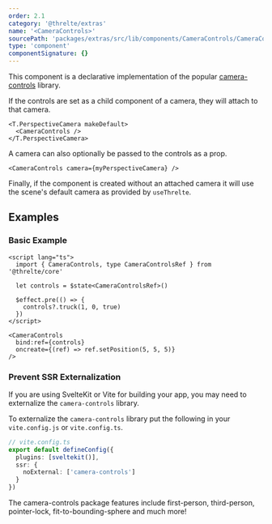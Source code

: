 ```yaml
---
order: 2.1
category: '@threlte/extras'
name: '<CameraControls>'
sourcePath: 'packages/extras/src/lib/components/CameraControls/CameraControls.svelte'
type: 'component'
componentSignature: {}
---
```


This component is a declarative implementation of the popular [camera-controls](https://github.com/yomotsu/camera-controls) library.

<Example path="extras/camera-controls" />

If the controls are set as a child component of a camera, they will attach to that camera.

```svelte
<T.PerspectiveCamera makeDefault>
  <CameraControls />
</T.PerspectiveCamera>
```

A camera can also optionally be passed to the controls as a prop.

```svelte
<CameraControls camera={myPerspectiveCamera} />
```

Finally, if the component is created without an attached camera
it will use the scene's default camera as provided by `useThrelte`.

## Examples

### Basic Example

```svelte title="CameraControls.svelte"
<script lang="ts">
  import { CameraControls, type CameraControlsRef } from '@threlte/core'

  let controls = $state<CameraControlsRef>()

  $effect.pre(() => {
    controls?.truck(1, 0, true)
  })
</script>

<CameraControls
  bind:ref={controls}
  oncreate={(ref) => ref.setPosition(5, 5, 5)}
/>
```

### Prevent SSR Externalization

If you are using SvelteKit or Vite for building your app, you may need to externalize the `camera-controls` library.

To externalize the `camera-controls` library put the following in your `vite.config.js` or `vite.config.ts`.

```typescript {4-6}+
// vite.config.ts
export default defineConfig({
  plugins: [sveltekit()],
  ssr: {
    noExternal: ['camera-controls']
  }
})
```

<Tip type="info">
  The camera-controls package features include first-person, third-person, pointer-lock,
  fit-to-bounding-sphere and much more!
</Tip>
